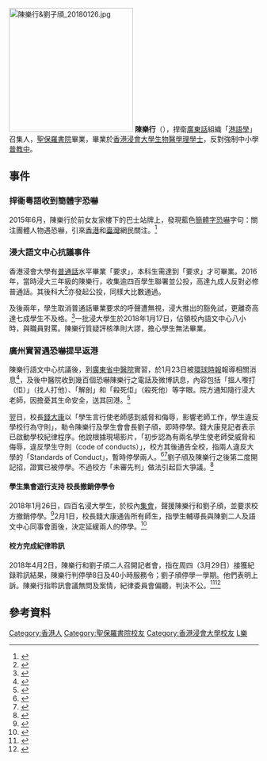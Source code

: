 [[File:陳樂行&劉子頎_20180126.jpg|250px]]
'''陳樂行'''（{{bd|1995年|}}），捍衛[[廣東話|廣東話]]組織「[[港語學|港語學]]」召集人，[[聖保羅書院|聖保羅書院]]畢業，畢業於[[香港浸會大學|香港浸會大學]][[生物醫學|生物醫學]][[理學士|理學士]]，反對強制中小學[[普教中|普教中]]。

==事件==
=== 捍衞粵語收到簡體字恐嚇 ===
2015年6月，陳樂行於前女友家樓下的巴士站牌上，發現藍色[[簡體字|簡體字]][[恐嚇|恐嚇]]字句：關注團體人物遇恐嚇，引來[[港燦|香港]]和[[臺灣|臺灣]]網民關注。<ref>{{cite news|title=「誅殺香港豬」 藍色恐嚇震驚港台|url=https://hk.apple.nextmedia.com/news/art/20140216/18627020|date=2015-06-12|deadurl=yes|archiveurl=https://web.archive.org/web/20150913031857/http://hk.apple.nextmedia.com/news/art/20140216/18627020|archivedate=2015-09-13|accessdate=2015-08-28}}</ref>

=== 浸大語文中心抗議事件 ===
香港浸會大學有[[普通話|普通話]]水平畢業「要求」，本科生需達到「要求」才可畢業。2016年，當時浸大三年級的陳樂行，收集逾四百學生聯署並公投，高達九成人反對必修普通話。其後科大<ref>{{cite news|title=科大公投 九成學生撐廣東話教中文|url=https://hk.news.appledaily.com/local/realtime/article/20161112/55910349|date=2016-11-22|accessdate=2018-01-11|archive-date=2019-10-09|archive-url=https://web.archive.org/web/20191009191255/https://hk.news.appledaily.com/local/realtime/article/20161112/55910349|dead-url=no}}</ref>亦發起公投，同樣大比數通過。

及後兩年，學生取消普通話畢業要求的呼聲遭無視，浸大推出的豁免試，更離奇高達七成學生不及格。<ref>{{cite news|title=豁免試僅三成學生合格|url=https://hk.news.appledaily.com/local/daily/article/20180125/20285011|date=2018-01-25|accessdate=2018-02-07|archive-date=2019-06-08|archive-url=https://web.archive.org/web/20190608070235/https://hk.news.appledaily.com/local/daily/article/20180125/20285011|dead-url=no}}</ref>一批浸大學生於2018年1月17日，佔領校內語文中心八小時，與職員對罵。陳樂行質疑評核準則大謬，擔心學生無法畢業。

=== 廣州實習遇恐嚇提早返港 ===
陳樂行語文中心抗議後，到[[廣東省中醫院|廣東省中醫院]]實習，於1月23日被[[環球時報|環球時報]]報導相關消息<ref>{{cite news|title=尬！带头不学普通话还恐吓老师的香港大学生，来内地实习了！|url=http://china.huanqiu.com/gangao/2018-01/11547136.html|date=2018-01-23|accessdate=2018-02-12|archive-date=2019-09-18|archive-url=https://web.archive.org/web/20190918044901/http://china.huanqiu.com/gangao/2018-01/11547136.html|dead-url=no}}</ref>，及後中醫院收到幾百個恐嚇陳樂行之電話及微博訊息，內容包括「搵人嚟打（佢）」（找人打他）、「解剖」和「殺死佢」（殺死他）等字眼。院方通知隨行浸大老師，因擔憂其生命安全，送其回港。<ref>{{cite news|title=浸大陳樂行收逾百恐嚇信息 批評校長對此無動於衷|url=https://news.mingpao.com/ins/instantnews/web_tc/article/20180124/s00001/1516776932849|date=2018-01-24|accessdate=2018-02-12|archive-date=2018-08-22|archive-url=https://web.archive.org/web/20180822113811/https://news.mingpao.com/ins/instantnews/web_tc/article/20180124/s00001/1516776932849|dead-url=no}}</ref>

翌日，校長[[錢大康|錢大康]]以「學生言行使老師感到威脅和侮辱，影響老師工作，學生違反學校行為守則」，勒令陳樂行及學生會會長劉子頎，即時停學。錢大康見記者表示已啟動學校紀律程序。他說根據現場影片，「初步認為有兩名學生使老師受威脅和侮辱，違反學生守則（code of conducts）」，校方其後通告全校，指兩人違反大學的「Standards of Conduct」，暫時停學兩人。<ref>{{Cite news |url=https://news.mingpao.com/pns/dailynews/web_tc/article/20180125/s00001/1516817835701 |title=大兩學生「威脅老師」被停學 抗議普通話豁免試風波 劉子頎質疑未查先罰 |date=2018-01-25 |work=明報 |accessdate=2018-04-01 |archive-date=2018-08-22 |archive-url=https://web.archive.org/web/20180822113442/https://news.mingpao.com/pns/dailynews/web_tc/article/20180125/s00001/1516817835701 |dead-url=no }}</ref><ref>{{Cite news |url=https://thestandnews.com/society/佔領學生被停學-普通話事件-浸大校長-已啟紀律程序-兩同學暫時停學/ |title=【普通話爭議】浸大校長：兩學生威脅侮辱老師，暫時停學 |date=2018-01-24 |work=[[立場新聞|立場新聞]] |accessdate=2021-06-23 |archive-date=2020-08-14 |archive-url=https://web.archive.org/web/20200814115125/https://www.thestandnews.com/society/%E4%BD%94%E9%A0%98%E5%AD%B8%E7%94%9F%E8%A2%AB%E5%81%9C%E5%AD%B8-%E6%99%AE%E9%80%9A%E8%A9%B1%E4%BA%8B%E4%BB%B6-%E6%B5%B8%E5%A4%A7%E6%A0%A1%E9%95%B7-%E5%B7%B2%E5%95%9F%E7%B4%80%E5%BE%8B%E7%A8%8B%E5%BA%8F-%E5%85%A9%E5%90%8C%E5%AD%B8%E6%9A%AB%E6%99%82%E5%81%9C%E5%AD%B8/ |dead-url=no }}</ref>劉子頎及陳樂行之後第二度開記招，證實已被停學。不過校方「未審先判」做法引起巨大爭議。<ref>{{cite news|title=浸大陳樂行收逾百恐嚇信息 批評校長對此無動於衷|url=https://news.mingpao.com/ins/instantnews/web_tc/article/20180124/s00001/1516787462950|date=2018-01-24|work=明報|accessdate=2018-02-12|archive-date=2018-08-22|archive-url=https://web.archive.org/web/20180822113719/https://news.mingpao.com/ins/instantnews/web_tc/article/20180124/s00001/1516787462950|dead-url=no}}</ref>

==== 學生集會遊行支持 校長撤銷停學令====
2018年1月26日，四百名浸大學生，於校內[[集會|集會]]，聲援陳樂行和劉子頎，並要求校方撤銷停學。<ref>{{Cite web|url=http://hk.crntt.com/doc/1049/5/7/5/104957511.html?coluid=7&kindid=0&docid=104957511|title=教界斥政客干預浸大校務|accessdate=2018-01-29|work=hk.crntt.com|archive-date=2019-06-09|archive-url=https://web.archive.org/web/20190609035003/http://hk.crntt.com/doc/1049/5/7/5/104957511.html?coluid=7&kindid=0&docid=104957511|dead-url=no}}</ref>2月1日，校長錢大康通告所有師生，指學生輔導長與陳劉二人及語文中心同事會面後，決定延緩兩人的停學。<ref>{{Cite news |url=https://www.hk01.com/article/155777/ |title=浸大宣布撤銷停學令　劉子頎陳樂行可即日復課 |date=2018-02-01 |work=香港01}}</ref>

==== 校方完成紀律聆訊 ====
2018年4月2日，陳樂行和劉子頎二人召開記者會，指在周四（3月29日）接獲紀錄聆訊結果，陳樂行判停學8日及40小時服務令；劉子頎停學一學期。他們表明上訴。陳樂行指聆訊會議無問及案情，紀律委員會偏聽，判決不公。<ref>{{Cite news |url=http://std.stheadline.com/instant/articles/detail/680338-%E9%A6%99%E6%B8%AF-%E3%80%90%E4%BD%94%E9%A0%98%E6%B5%B8%E5%A4%A7%E3%80%91%E4%B8%8D%E6%BB%BF%E8%99%95%E7%BD%B0%E6%B1%BA%E4%B8%8A%E8%A8%B4+%E5%8A%89%E5%AD%90%E9%A0%8E%E6%89%B9%E8%A9%95%E6%A0%A1%E6%96%B9%E3%80%8C%E6%A7%8D%E6%89%93%E5%87%BA%E9%A0%AD%E9%B3%A5%E3%80%8D |title=佔領浸大 不滿處罰決上訴 劉子頎批評校方「槍打出頭鳥」 |date=2018-04-02 |work=星島日報 |accessdate=2018-04-02 |archive-date=2019-06-20 |archive-url=https://web.archive.org/web/20190620092828/http://std.stheadline.com/instant/articles/detail/680338-%E9%A6%99%E6%B8%AF-%E3%80%90%E4%BD%94%E9%A0%98%E6%B5%B8%E5%A4%A7%E3%80%91%E4%B8%8D%E6%BB%BF%E8%99%95%E7%BD%B0%E6%B1%BA%E4%B8%8A%E8%A8%B4%20%E5%8A%89%E5%AD%90%E9%A0%8E%E6%89%B9%E8%A9%95%E6%A0%A1%E6%96%B9%E3%80%8C%E6%A7%8D%E6%89%93%E5%87%BA%E9%A0%AD%E9%B3%A5%E3%80%8D |dead-url=no }}</ref><ref>{{cite news|title=【普通話豁免試風波】浸大生劉子頎停學一學期　陳樂行停學8天須寫道歉信|url=https://news.mingpao.com/ins/instantnews/web_tc/article/20180402/s00001/1522626183997|accessdate=2018-04-02|publisher=明報|date=2018-04-01|archive-date=2018-07-02|archive-url=https://web.archive.org/web/20180702204554/https://news.mingpao.com/ins/instantnews/web_tc/article/20180402/s00001/1522626183997|dead-url=no}}</ref>

== 參考資料 ==
{{Reflist}}

[[Category:香港人|Category:香港人]]
[[Category:聖保羅書院校友|Category:聖保羅書院校友]]
[[Category:香港浸會大學校友|Category:香港浸會大學校友]]
[[Category:陳姓|L樂]]